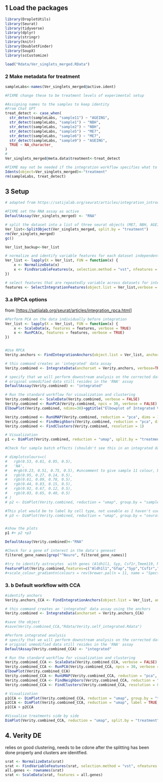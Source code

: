 ## 1 Load the packages

```r
library(DropletUtils)
library(Seurat)
library(tidyverse)
library(dplyr)
library(stringr)
library(knitr)
library(DoubletFinder)
library(SoupX)
library(scCustomize)
```

```r
load("Rdata/Ver_singlets_merged.RData")
```

### 2 Make metadata for treatment

```r
sampleLabs<-names(Ver_singlets_merged@active.ident)

#FIXME change these to be treatment levels of experimental setup

#Assigning names to the samples to keep identity
#From Chat GPT
treat_detect <- case_when(
  str_detect(sampleLabs, "sample11") ~ "AGEING",
  str_detect(sampleLabs, "sample1") ~ "NBH",
  str_detect(sampleLabs, "sample2") ~ "NBH",
  str_detect(sampleLabs, "sample5") ~ "ME7",
  str_detect(sampleLabs, "sample6") ~ "ME7",
  str_detect(sampleLabs, "sample9") ~ "AGEING",
  TRUE ~ NA_character_
)
#
Ver_singlets_merged@meta.data$treatment<-treat_detect

#FIXME may not be needed if the integration workflow specifies what to consider anyway
Idents(object=Ver_singlets_merged)<-"treatment"
rm(sampleLabs, treat_detect)
```

## 3 Setup

```r
# adapted from https://satijalab.org/seurat/articles/integration_introduction.html

#FIXME set the RNA assay as active
DefaultAssay(Ver_singlets_merged) <- "RNA"

# split the dataset into a list of three seurat objects (ME7, NBH, AGEING)
Ver_list<-SplitObject(Ver_singlets_merged, split.by = "treatment")
rm(Ver_singlets_merged)
gc()

Ver_list_backup<-Ver_list

# normalize and identify variable features for each dataset independently
Ver_list <- lapply(X = Ver_list, FUN = function(x) {
    x <- NormalizeData(x)
    x <- FindVariableFeatures(x, selection.method = "vst", nfeatures = 2000)
})

# select features that are repeatedly variable across datasets for integration
features <- SelectIntegrationFeatures(object.list = Ver_list,verbose = TRUE)
```

### 3.a RPCA options

from [<https://satijalab.org/seurat/articles/integration_rpca.html>]

```r

#Perform PCA on the data individually before integration
Ver_list <- lapply(X = Ver_list, FUN = function(x) {
    x <- ScaleData(x, features = features, verbose = TRUE)
    x <- RunPCA(x, features = features, verbose = TRUE)
})


#Use RPCA
Verity.anchors <- FindIntegrationAnchors(object.list = Ver_list, anchor.features = features, verbose=TRUE, reduction='rpca')

# this command creates an 'integrated' data assay
Verity.combined <- IntegrateData(anchorset = Verity.anchors, verbose=TRUE)
```

```r
# specify that we will perform downstream analysis on the corrected data note that the
# original unmodified data still resides in the 'RNA' assay
DefaultAssay(Verity.combined) <- "integrated"

# Run the standard workflow for visualization and clustering
Verity.combined <- ScaleData(Verity.combined, verbose = FALSE)
Verity.combined <- RunPCA(Verity.combined, npcs = 30, verbose = FALSE)
ElbowPlot(Verity.combined, ndims=30)+ggtitle("Elbowplot of Integrated Verity data", subtitle = "RunPCA npcs=30, RPCA workflow")

Verity.combined <- RunUMAP(Verity.combined, reduction = "pca", dims = 1:20)
Verity.combined <- FindNeighbors(Verity.combined, reduction = "pca", dims = 1:20)
Verity.combined <- FindClusters(Verity.combined, resolution = 1)
```

```r
# Visualization
p1 <- DimPlot(Verity.combined, reduction = "umap", split.by = "treatment", raster=FALSE)+ ggtitle("Integrated Verity data, split by treatement", subtitle="RPCA,Clustering resolution 1, 30 PCs used")

#Check for sample batch effects (shouldn't see this in an integrated dataset). The colou pallete hides sample11 because it covers everything

# dimplotcolours=c(
#   rgb(0.53, 0.81, 0.95, 0.5),
#   'NA',
#   #rgb(0.23, 0.51, 0.75, 0.5), #uncomment to give sample 11 colour, but this covers most of the data
#   rgb(0.95, 0.27, 0.14, 0.5),
#   rgb(0.61, 0.09, 0.78, 0.5),
#   rgb(0.44, 0.83, 0.15, 0.5),
#   rgb(0.92, 0.67, 0.12, 0.5),
#   rgb(0.03, 0.65, 0.40, 0.5)
# )
# p2 <- DimPlot(Verity.combined, reduction = "umap", group.by = "sample", raster=FALSE +scale_color_manual(values = dimplotcolours))

#This plot would be to label by cell type, not useable as I haven't used singleR yet
# p3 <- DimPlot(Verity.combined, reduction = "umap", group.by = "seurat_annotations", label = TRUE,repel = TRUE, raster=FALSE)


#show the plots
p1 #+ p2 +p3
```

```r
DefaultAssay(Verity.combined)<-"RNA"

#Check for a gene of interest in the data's geneset
filtered_gene_names[grep("^Neuro", filtered_gene_names)]

#try to identify astrocytes  with genes (Aldh1l1, Syp, Csf1r,Tmem119, Map2, Gfap)
FeaturePlot(Verity.combined,features=c("Aldh1l1","Gfap","Syp","Csf1r","Tmem119"), raster=FALSE) + ggtitle("Integrated Verity data, labelled with some gene markers", subtitle="RPCA,Clustering resolution 1, 30 PCs used")
#+scale_colour_gradientn(colours = rev(brewer.pal(n = 11, name = "Spectral"))) + ggtitle("ALDH1 for astrocytes")
```

### 3. b Default workflow with CCA

```r

#identify anchors
Verity.anchors_CCA <- FindIntegrationAnchors(object.list = Ver_list, anchor.features = features, verbose=TRUE)

# this command creates an 'integrated' data assay using the anchors
Verity.combined <- IntegrateData(anchorset = Verity.anchors_CCA)

#save the object
#save(Verity.combined_CCA,"Rdata/Verity.self_integrated.Rdata")

#Perform integrated analysis
# specify that we will perform downstream analysis on the corrected data note that the
# original unmodified data still resides in the 'RNA' assay
DefaultAssay(Verity.combined_CCA) <- "integrated"

# Run the standard workflow for visualization and clustering
Verity.combined_CCA <- ScaleData(Verity.combined_CCA, verbose = FALSE)
Verity.combined_CCA <- RunPCA(Verity.combined_CCA, npcs = 30, verbose = FALSE)
ElbowPlot(Verity.combined_CCA)
Verity.combined_CCA <- RunUMAP(Verity.combined_CCA, reduction = "pca", dims = 1:30)
Verity.combined_CCA <- FindNeighbors(Verity.combined_CCA, reduction = "pca", dims = 1:30)
Verity.combined_CCA <- FindClusters(Verity.combined_CCA, resolution = 0.5)

# Visualization
p1CCA <- DimPlot(Verity.combined_CCA, reduction = "umap", group.by = "treatment")
p2CCA <- DimPlot(Verity.combined_CCA, reduction = "umap", label = TRUE, repel = TRUE)
p1CCA + p2CCA

#Visualise treatments side by side
DimPlot(Verity.combined_CCA, reduction = "umap", split.by = "treatment")
```

## 4. Verity DE

relies on good clustering, needs to be cdone after the splitting has been done properly and clusters are idenitfied.

```r
srat <- NormalizeData(srat)
srat <- FindVariableFeatures(srat, selection.method = "vst", nfeatures = 2000)
all.genes <- rownames(srat)
srat <- ScaleData(srat, features = all.genes)
```
